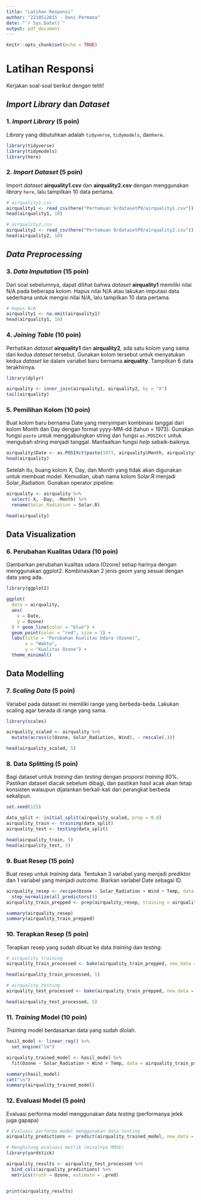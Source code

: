 ```yaml
---
title: "Latihan Responsi"
author: "2210512015 - Deni Permana"
date: "`r Sys.Date()`"
output: pdf_document
---
```


```r
knitr::opts_chunk$set(echo = TRUE)
```

# Latihan Responsi

Kerjakan soal-soal berikut dengan teliti!

## *Import Library* dan *Dataset*

### 1. *Import Library* (5 poin)

*Library* yang dibutuhkan adalah `tidyverse`, `tidymodels`, dan`here`.

```r
library(tidyverse)
library(tidymodels)
library(here)
```

### 2. *Import Dataset* (5 poin)

Import *dataset* **airquality1.csv** dan **airquality2.csv** dengan menggunakan *library* `here`, lalu tampilkan 10 data pertama.

```r
# airquality1.csv
airquality1 <- read_csv(here("Pertemuan 9/datasetP9/airquality1.csv"))
head(airquality1, 10)
```

```r
# airquality2.csv
airquality2 <- read_csv(here("Pertemuan 9/datasetP9/airquality2.csv"))
head(airquality2, 10)
```

## *Data Preprocessing*

### 3. *Data Imputation* (15 poin)

Dari soal sebelumnya, dapat dilihat bahwa *dataset* **airquality1** memiliki nilai N/A pada beberapa kolom. Hapus nilai N/A atau lakukan imputasi data sederhana untuk mengisi nilai N/A, lalu tampilkan 10 data pertama.

```r
# Hapus N/A
airquality1 <- na.omit(airquality1)
head(airquality1, 10)
```

### 4. *Joining Table* (10 poin)

Perhatikan *dataset* **airquality1** dan **airquality2**, ada satu kolom yang sama dari kedua *dataset* tersebut. Gunakan kolom tersebut untuk menyatukan kedua *dataset* ke dalam variabel baru bernama **airquality**. Tampilkan 6 data terakhirnya.

```r
library(dplyr)

airquality <- inner_join(airquality1, airquality2, by = "X")
tail(airquality)
```

### 5. Pemilihan Kolom (10 poin)

Buat kolom baru bernama Date yang menyimpan kombinasi tanggal dari kolom Month dan Day dengan format yyyy-MM-dd (tahun = 1973). Gunakan fungsi `paste` untuk menggabungkan string dan fungsi `as.POSIXct` untuk mengubah string menjadi tanggal. Manfaatkan fungsi *help* sebaik-baiknya.

```r
airquality$Date <- as.POSIXct(paste(1973, airquality$Month, airquality$Day, sep = "-"), format = "%Y-%m-%d")
head(airquality)
```

Setelah itu, buang kolom X, Day, dan Month yang tidak akan digunakan untuk membuat model. Kemudian, ubah nama kolom Solar.R menjadi Solar_Radiation. Gunakan operator pipeline.

```r
airquality <- airquality %>%
  select(-X, -Day, -Month) %>%
  rename(Solar_Radiation = Solar.R)

head(airquality)
```

## Data Visualization

### 6. Perubahan Kualitas Udara (10 poin)

Gambarkan perubahan kualitas udara (Ozone) setiap harinya dengan menggunakan ggplot2. Kombinasikan 2 jenis geom yang sesuai dengan data yang ada.

```r
library(ggplot2)

ggplot(
  data = airquality,
  aes(
    x = Date,
    y = Ozone)
  ) + geom_line(color = "blue") + 
  geom_point(color = "red", size = 1) +
  labs(title = "Perubahan Kualitas Udara (Ozone)",
       x = "Waktu", 
       y = "Kualitas Ozone") +
  theme_minimal()
```

## Data Modelling

### 7. *Scaling Data* (5 poin)

Variabel pada dataset ini memiliki range yang berbeda-beda. Lakukan scaling agar berada di range yang sama.

```r
library(scales)

airquality_scaled <- airquality %>%
  mutate(across(c(Ozone, Solar_Radiation, Wind), ~ rescale(.)))

head(airquality_scaled, 5)
```

### 8. Data Splitting (5 poin)

Bagi dataset untuk *training* dan *testing* dengan proporsi *training* 80%. Pastikan dataset diacak sebelum dibagi, dan pastikan hasil acak akan tetap konsisten walaupun dijalankan berkali-kali dari perangkat berbeda sekalipun.

```r
set.seed(125)

data_split <- initial_split(airquality_scaled, prop = 0.8)
airquality_train <- training(data_split)
airquality_test <- testing(data_split)

head(airquality_train, 5)
head(airquality_test, 5)
```

### 9. Buat Resep (15 poin)

Buat resep untuk *training* data. Tentukan 3 variabel yang menjadi prediktor dan 1 variabel yang menjadi *outcome*. Biarkan variabel Date sebagai ID.

```r
airquality_resep <- recipe(Ozone ~ Solar_Radiation + Wind + Temp, data = airquality_train) %>%
  step_normalize(all_predictors())
airquality_train_prepped <- prep(airquality_resep, training = airquality_train)

summary(airquality_resep)
summary(airquality_train_prepped)
```

### 10. Terapkan Resep (5 poin)

Terapkan resep yang sudah dibuat ke data *training* dan *testing*.

```r
# airquality_training
airquality_train_processed <- bake(airquality_train_prepped, new_data = airquality_train)

head(airquality_train_processed, 5)
```

```r
# airquality_testing
airquality_test_processed <- bake(airquality_train_prepped, new_data = airquality_test)

head(airquality_test_processed, 5)
```

### 11. *Training* Model (10 poin)

*Training* model berdasarkan data yang sudah diolah.

```r
hasil_model <- linear_reg() %>%
  set_engine("lm")

airquality_trained_model <- hasil_model %>%
  fit(Ozone ~ Solar_Radiation + Wind + Temp, data = airquality_train_processed)

summary(hasil_model)
cat("\n")
summary(airquality_trained_model)
```

### 12. Evaluasi Model (5 poin)

Evaluasi performa model menggunakan data *testing* (performanya jelek juga gapapa)

```r
# Evaluasi performa model menggunakan data testing
airquality_predictions <- predict(airquality_trained_model, new_data = airquality_test_processed)

# Menghitung evaluasi metrik (misalnya RMSE)
library(yardstick)

airquality_results <- airquality_test_processed %>% 
  bind_cols(airquality_predictions) %>%
  metrics(truth = Ozone, estimate = .pred)


print(airquality_results)
```
